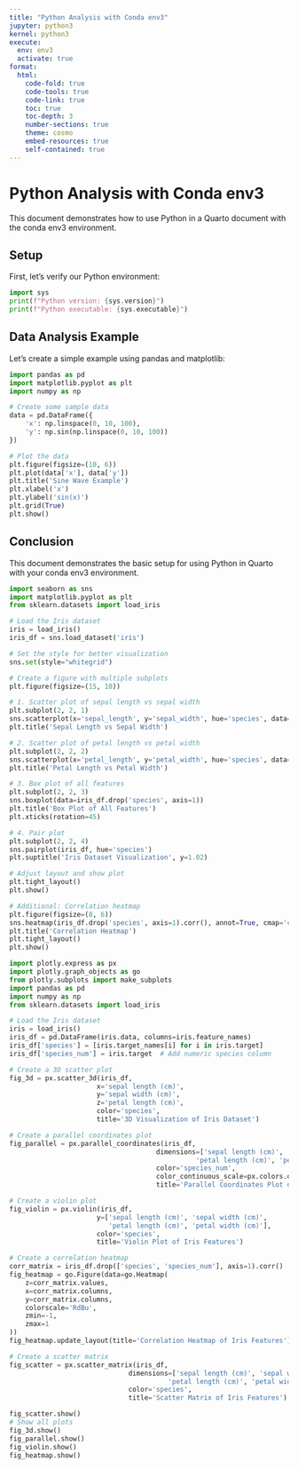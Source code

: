 ```yaml
---
title: "Python Analysis with Conda env3"
jupyter: python3
kernel: python3
execute:
  env: env3
  activate: true
format:
  html:
    code-fold: true
    code-tools: true
    code-link: true
    toc: true
    toc-depth: 3
    number-sections: true
    theme: cosmo
    embed-resources: true
    self-contained: true
---
```


# Python Analysis with Conda env3

This document demonstrates how to use Python in a Quarto document with the conda env3 environment.

## Setup

First, let's verify our Python environment:

```python
import sys
print(f"Python version: {sys.version}")
print(f"Python executable: {sys.executable}")
```

## Data Analysis Example

Let's create a simple example using pandas and matplotlib:

```python
import pandas as pd
import matplotlib.pyplot as plt
import numpy as np

# Create some sample data
data = pd.DataFrame({
    'x': np.linspace(0, 10, 100),
    'y': np.sin(np.linspace(0, 10, 100))
})

# Plot the data
plt.figure(figsize=(10, 6))
plt.plot(data['x'], data['y'])
plt.title('Sine Wave Example')
plt.xlabel('x')
plt.ylabel('sin(x)')
plt.grid(True)
plt.show()
```

## Conclusion

This document demonstrates the basic setup for using Python in Quarto with your conda env3 environment. 



```python
import seaborn as sns
import matplotlib.pyplot as plt
from sklearn.datasets import load_iris

# Load the Iris dataset
iris = load_iris()
iris_df = sns.load_dataset('iris')

# Set the style for better visualization
sns.set(style="whitegrid")

# Create a figure with multiple subplots
plt.figure(figsize=(15, 10))

# 1. Scatter plot of sepal length vs sepal width
plt.subplot(2, 2, 1)
sns.scatterplot(x='sepal_length', y='sepal_width', hue='species', data=iris_df)
plt.title('Sepal Length vs Sepal Width')

# 2. Scatter plot of petal length vs petal width
plt.subplot(2, 2, 2)
sns.scatterplot(x='petal_length', y='petal_width', hue='species', data=iris_df)
plt.title('Petal Length vs Petal Width')

# 3. Box plot of all features
plt.subplot(2, 2, 3)
sns.boxplot(data=iris_df.drop('species', axis=1))
plt.title('Box Plot of All Features')
plt.xticks(rotation=45)

# 4. Pair plot
plt.subplot(2, 2, 4)
sns.pairplot(iris_df, hue='species')
plt.suptitle('Iris Dataset Visualization', y=1.02)

# Adjust layout and show plot
plt.tight_layout()
plt.show()

# Additional: Correlation heatmap
plt.figure(figsize=(8, 6))
sns.heatmap(iris_df.drop('species', axis=1).corr(), annot=True, cmap='coolwarm')
plt.title('Correlation Heatmap')
plt.tight_layout()
plt.show()
```



```python

import plotly.express as px
import plotly.graph_objects as go
from plotly.subplots import make_subplots
import pandas as pd
import numpy as np
from sklearn.datasets import load_iris

# Load the Iris dataset
iris = load_iris()
iris_df = pd.DataFrame(iris.data, columns=iris.feature_names)
iris_df['species'] = [iris.target_names[i] for i in iris.target]
iris_df['species_num'] = iris.target  # Add numeric species column

# Create a 3D scatter plot
fig_3d = px.scatter_3d(iris_df, 
                      x='sepal length (cm)', 
                      y='sepal width (cm)', 
                      z='petal length (cm)',
                      color='species',
                      title='3D Visualization of Iris Dataset')

# Create a parallel coordinates plot
fig_parallel = px.parallel_coordinates(iris_df, 
                                     dimensions=['sepal length (cm)', 'sepal width (cm)',
                                               'petal length (cm)', 'petal width (cm)'],
                                     color='species_num',
                                     color_continuous_scale=px.colors.qualitative.Set1,
                                     title='Parallel Coordinates Plot of Iris Features')

# Create a violin plot
fig_violin = px.violin(iris_df, 
                      y=['sepal length (cm)', 'sepal width (cm)', 
                         'petal length (cm)', 'petal width (cm)'],
                      color='species',
                      title='Violin Plot of Iris Features')

# Create a correlation heatmap
corr_matrix = iris_df.drop(['species', 'species_num'], axis=1).corr()
fig_heatmap = go.Figure(data=go.Heatmap(
    z=corr_matrix.values,
    x=corr_matrix.columns,
    y=corr_matrix.columns,
    colorscale='RdBu',
    zmin=-1,
    zmax=1
))
fig_heatmap.update_layout(title='Correlation Heatmap of Iris Features')

# Create a scatter matrix
fig_scatter = px.scatter_matrix(iris_df,
                              dimensions=['sepal length (cm)', 'sepal width (cm)',
                                        'petal length (cm)', 'petal width (cm)'],
                              color='species',
                              title='Scatter Matrix of Iris Features')

```


```python
fig_scatter.show()
# Show all plots
fig_3d.show()
fig_parallel.show()
fig_violin.show()
fig_heatmap.show()
```


